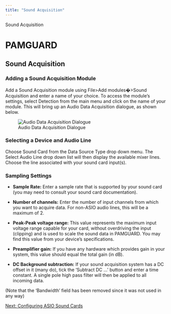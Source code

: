 ```yaml
---
title: "Sound Acquisition"
---
```

 Sound Acquisition  

PAMGUARD
========

Sound Acquisition
-----------------

  

### Adding a Sound Acquisition Module

Add a Sound Acquisition module using File>Add modules�>Sound Acquisition and enter a name of your choice. To access the module's settings, select Detection from the main menu and click on the name of your module. This will bring up an Audio Data Acquisition dialogue, as shown below.

  

![Audio Data Acquisition Dialogue](images/AcquisitionDialog.png)

  

### Selecting a Device and Audio Line

Choose Sound Card from the Data Source Type drop down menu. The Select Audio Line drop down list will then display the available mixer lines. Choose the line associated with your sound card input(s).

  

### Sampling Settings

*   **Sample Rate:** Enter a sample rate that is supported by your sound card (you may need to consult your sound card documentation).
    
*   **Number of channels:** Enter the number of input channels from which you want to acquire data. For non-ASIO audio lines, this will be a maximum of 2.
    
*   **Peak-Peak voltage range:** This value represents the maximum input voltage range capable for your card, without overdriving the input (clipping) and is used to scale the sound data in PAMGUARD. You may find this value from your device's specifications.
    
*   **Preamplifier gain:** If you have any hardware which provides gain in your system, this value should equal the total gain (in dB).
    
*   **DC Background subtraction:** If your sound acquisition system has a DC offset in it (many do), tick the 'Subtract DC ...' button and enter a time constant. A single pole high pass filter will then be applied to all incoming data.
    

(Note that the 'Bandwidth' field has been removed since it was not used in any way)

  

[Next: Configuring ASIO Sound Cards](AsioHelp.html)